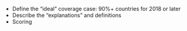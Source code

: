 
* Define the "ideal" coverage case: 90%+ countries for 2018 or later
* Describe the "explanations" and definitions
* Scoring
